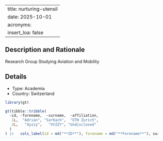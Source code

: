 
---
title: nurturing-utensil
date: 2025-10-01
acronyms:
  insert_loa: false
---

## Description and Rationale

Research Group Studying Aviation and Mobility

## Details

* Type: Academia
* Country: Switzerland

```r
library(gt)

gt(tibble::tribble(
  ~id, ~forename,  ~surname,  ~affiliation,
   1L,  "Adrian", "Sarbach",  "ETH Zurich",
   2L,   "Xyzzy",   "XYZZY", "Undisclosed"
  )
) |>   cols_label(id = md("**ID**"), forename = md("**Forename**"), surname ~ md("**Surname**"), affiliation ~ md("**Affiliation**"))
```
